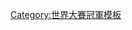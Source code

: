 {{Navbox
|bodyclass=hlist

| name  = 1982年世界大賽冠軍聖路易紅雀隊名單
| title = [[聖路易紅雀|<font color="#FFFFFF">聖路易紅雀</font>]][[1982年世界大賽|<font color="#FFFFFF">1982年世界大賽</font>]]冠軍名單
| titlestyle = background:#c41e3a; color:#FFFFFF;
| belowstyle = background:#000066; color:#FFFFFF;
| list1 = 
* 1 [[奧齊·史密斯]]
* 5 [[麥克·拉姆西]]
* 10 [[肯·奧柏菲爾]]
* 11 [[格倫·布朗默]]
* 14 [[胡立歐·岡薩雷茲]]
* 15 [[達瑞爾·波特]] ([[聯盟冠軍賽最有價值球員獎|國聯冠軍賽]]&[[世界大賽最有價值球員獎|世界大賽MVP]]) 
* 18 [[基恩·坦尼斯]]
* 19 [[丹恩·奧吉]]
* 22 [[大衛·格林]]
* 25 [[喬治·漢崔克]]
* 26 [[史蒂夫·布朗]]
* 27 [[隆尼·史密斯]]
* 28 [[湯姆·赫爾]]
* 31 [[鮑伯·佛許]]
* 32 [[傑夫·拉蒂]]
* 33 [[約翰·馬丁]]
* 36 [[吉姆·卡特]]
* 37 [[基斯·赫南德茲]]
* 38 [[史蒂夫·穆拉]]
* 39 [[戴夫·拉波因特]]
* 40 [[道格·貝爾]]
* 42 [[布魯斯·蘇特]]
* 47 [[華金·安杜哈爾]]
* 48 [[約翰·史都柏]]
* 51 [[威利·麥基]]
| list2 = 總教練 24 [[懷堤·赫佐格]]
| list3 = 
* 教練團 2 [[瑞德·薛恩汀斯特]]
* 3 [[戴夫·里奇特]]
* 4 [[查克·希勒]]
* 8 [[哈爾·藍尼爾]]
* 9 [[赫伯·基托]]
|below  = 
* [[1982年美國職棒大聯盟球季|<font color="white">例行賽</font>]]
* [[1982年國家聯盟冠軍賽|<font color=white>國聯冠軍賽</font>]]
}}<noinclude>
[[Category:世界大賽冠軍模板]]
</noinclude>